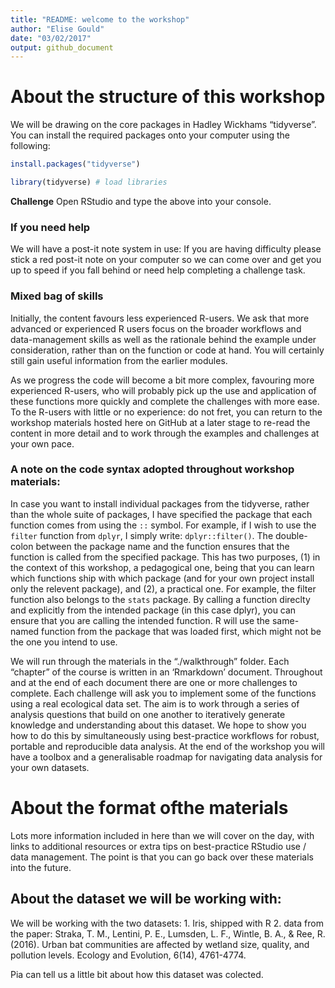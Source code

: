 ```yaml
---
title: "README: welcome to the workshop"
author: "Elise Gould"
date: "03/02/2017"
output: github_document
---
```


# About the structure of this workshop

We will be drawing on the core packages in Hadley Wickhams "tidyverse".
You can install the required packages onto your computer using the following: 

```r
install.packages("tidyverse")
```
```r
library(tidyverse) # load libraries
```

**Challenge** Open RStudio and type the above into your console.

### If you need help

We will have a post-it note system in use: If you are having difficulty please stick a red post-it note on your computer so we can come over and get you up to speed if you fall behind or need help completing a challenge task.

### Mixed bag of skills

Initially, the content favours less experienced R-users. We ask that more advanced or experienced R users focus on the broader workflows and data-management skills as well as the rationale behind the example under consideration, rather than on the function or code at hand. You will certainly still gain useful information from the earlier modules.

As we progress the code will become a bit more complex, favouring more experienced R-users, who will probably pick up the use and application of these functions more quickly and complete the challenges with more ease. To the R-users with little or no experience: do not fret, you can return to the workshop materials hosted here on GitHub at a later stage to re-read the content in more detail and to work through the examples and challenges at your own pace.

### A note on the code syntax adopted throughout workshop materials:

In case you want to install individual packages from the tidyverse, rather than the whole suite of packages, I have specified the package that each function comes from using the `::` symbol. For example, if I wish to use the `filter` function from `dplyr`, I simply write: `dplyr::filter()`. The double-colon between the package name and the function ensures that the function is called from the specified package. This has two purposes, (1) in the context of this workshop, a pedagogical one, being that you can learn which functions ship with which package (and for your own project install only the relevent package), and (2), a practical one. For example, the filter function also belongs to the `stats` package. By calling a function direclty and explicitly from the intended package (in this case dplyr), you can ensure that you are calling the intended function. R will use the same-named function from the package that was loaded first, which might not be the one you intend to use.

We will run through the materials in the "./walkthrough" folder. Each "chapter" of the course is written in an 'Rmarkdown' document. Throughout and at the end of each document there are one or more challenges to complete. Each challenge will ask you to implement some of the functions using a real ecological data set. The aim is to work through a series of analysis questions that build on one another to iteratively generate knowledge and understanding about this dataset. We hope to show you how to do this by simultaneously using best-practice workflows for robust, portable and reproducible data analysis. At the end of the workshop you will have a toolbox and a generalisable roadmap for navigating data analysis for your own datasets.


# About the format ofthe materials

Lots more information included in here than we will cover on the day, with links to additional resources or extra tips on best-practice RStudio use / data management. The point is that you can go back over these materials into the future.

## About the dataset we will be working with:

We will be working with the two datasets:
1. Iris, shipped with R
2. data from the paper: Straka, T. M., Lentini, P. E., Lumsden, L. F., Wintle, B. A., & Ree, R. (2016). Urban bat communities are affected by wetland size, quality, and pollution levels. Ecology and Evolution, 6(14), 4761-4774.

Pia can tell us a little bit about how this dataset was colected.

